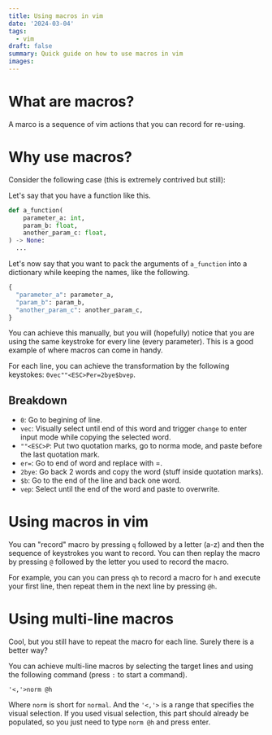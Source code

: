 ```yaml
---
title: Using macros in vim
date: '2024-03-04'
tags: 
  - vim
draft: false
summary: Quick guide on how to use macros in vim
images: 
---
```


# What are macros?
A marco is a sequence of vim actions that you can record for re-using.

# Why use macros?
Consider the following case (this is extremely contrived but still):

Let's say that you have a function like this.

```python
def a_function(
    parameter_a: int,
    param_b: float,
    another_param_c: float,
) -> None:
  ...
```

Let's now say that you want to pack the arguments of `a_function` into a dictionary while keeping the names, like the following.

```python
{
  "parameter_a": parameter_a,
  "param_b": param_b,
  "another_param_c": another_param_c,
}
```

You can achieve this manually, but you will (hopefully) notice that you are using the same keystroke for every line (every parameter).
This is a good example of where macros can come in handy.

For each line, you can achieve the transformation by the following keystokes: `0vec""<ESC>Per=2bye$bvep`.

## Breakdown
- `0`: Go to begining of line.
- `vec`: Visually select until end of this word and trigger `change` to enter input mode while copying the selected word.
- `""<ESC>P`: Put two quotation marks, go to norma mode, and paste before the last quotation mark.
- `er=`: Go to end of word and replace with =.
- `2bye`: Go back 2 words and copy the word (stuff inside quotation marks).
- `$b`: Go to the end of the line and back one word.
- `vep`: Select until the end of the word and paste to overwrite.

# Using macros in vim
You can "record" macro by pressing `q` followed by a letter (a-z) and then the sequence of keystrokes you want to record.
You can then replay the macro by pressing `@` followed by the letter you used to record the macro.

For example, you can you can press `qh` to record a macro for `h` and execute your first line, then repeat them in the next line by pressing `@h`.


# Using multi-line macros
Cool, but you still have to repeat the macro for each line. 
Surely there is a better way?

You can achieve multi-line macros by selecting the target lines and using the following command (press `:` to start a command).
```
'<,'>norm @h
```
Where `norm` is short for `normal`.
And the `'<,'>` is a range that specifies the visual selection.
If you used visual selection, this part should already be populated, so you just need to type `norm @h` and press enter.
